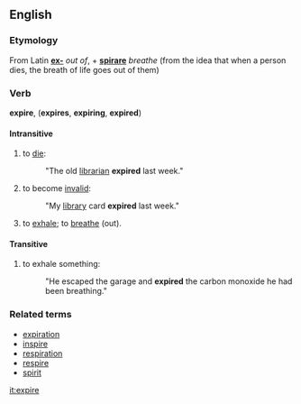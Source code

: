 ==English==
===Etymology===
From Latin '''[[ex-]]''' ''out of'', + '''[[spirare]]''' ''breathe'' (from the idea that when a person dies, the breath of life goes out of them)

===Verb===
'''expire''', ('''expires''', '''expiring''', '''expired''')

====Intransitive====

# to [[die]]:
#: "The old [[librarian]] '''expired''' last week."
# to become [[invalid]]:
#: "My [[library]] card '''expired''' last week."
# to [[exhale]]; to [[breathe]] (out).

====Transitive====

# to exhale something:
#: "He escaped the garage and '''expired''' the carbon monoxide he had been breathing."

===Related terms===
*[[expiration]]
*[[inspire]]
*[[respiration]]
*[[respire]]
*[[spirit]]

[[it:expire]]
